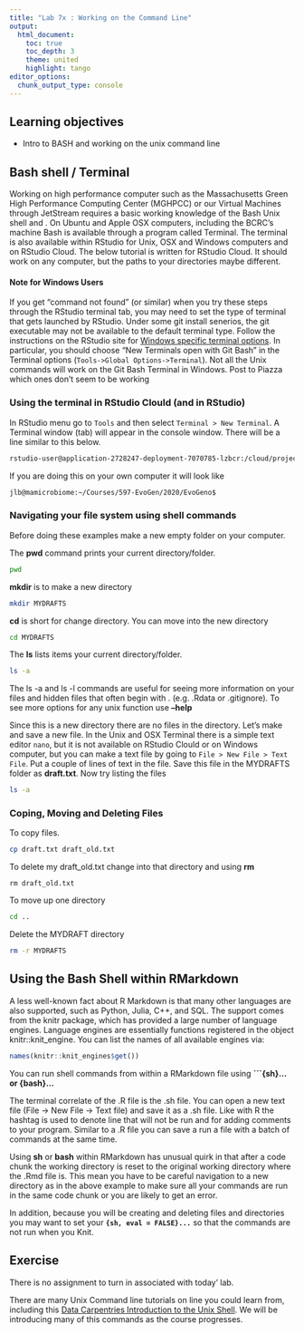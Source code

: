 ```yaml
---
title: "Lab 7x : Working on the Command Line"
output:
  html_document:
    toc: true
    toc_depth: 3
    theme: united
    highlight: tango
editor_options: 
  chunk_output_type: console
---
```



## Learning objectives

* Intro to BASH and working on the unix command line 

## Bash shell / Terminal

Working on high performance computer such as the Massachusetts Green High Performance Computing Center (MGHPCC) or our Virtual Machines through JetStream requires a basic working knowledge of the Bash Unix shell and . On Ubuntu and Apple OSX computers, including the BCRC's machine Bash is available through a program called Terminal. The terminal is also available within RStudio for Unix, OSX and Windows computers and on RStudio Cloud. The below tutorial is written for RStudio Cloud. It should work on any computer, but the paths to your directories maybe different.

#### Note for Windows Users

If you get "command not found" (or similar) when you try these steps through the RStudio terminal tab, you may need to set the type of terminal that gets launched by RStudio. Under some git install senerios, the git executable may not be available to the default terminal type. Follow the instructions on the RStudio site for [Windows specific terminal options](https://support.rstudio.com/hc/en-us/articles/115010737148-Using-the-RStudio-Terminal#appendixe). In particular, you should choose "New Terminals open with Git Bash" in the Terminal options (`Tools->Global Options->Terminal`). Not all the Unix commands will work on the Git Bash Terminal in Windows. Post to Piazza which ones don't seem to be working

### Using the terminal in RStudio Clould (and in RStudio)

In RStudio menu go to `Tools` and then select `Terminal > New Terminal`.  A Terminal window (tab) will appear in the console window. There will be a line similar to this below.

```sh
rstudio-user@application-2728247-deployment-7070785-lzbcr:/cloud/project$ 
```

If you are doing this on your own computer it will look like

```sh
jlb@mamicrobiome:~/Courses/597-EvoGen/2020/EvoGeno$
```

### Navigating your file system using shell commands

Before doing these examples make a new empty folder on your computer.

The __pwd__ command prints your current directory/folder.

```sh
pwd
```

__mkdir__ is to make a new directory 

```sh
mkdir MYDRAFTS
```

__cd__ is short for change directory. You can move into the new directory

```sh
cd MYDRAFTS
```

The __ls__ lists items your current directory/folder.

```sh
ls -a
```

The ls -a and ls -l commands are useful for seeing more information on your files and hidden files that often begin with . (e.g. .Rdata or .gitignore). To see more options for any unix function use __--help__

Since this is a new directory there are no files in the directory. Let's make and save a new file. In the Unix and OSX Terminal there is a simple text editor `nano`, but it is not available on RStudio Clould or on Windows computer, but you can make a text file by going to `File > New File > Text File`.  Put a couple of lines of text in the file. Save this file in the MYDRAFTS folder as __draft.txt__.  Now try listing the files

```sh
ls -a
```

### Coping, Moving and Deleting Files

To copy files. 

```sh
cp draft.txt draft_old.txt
```

To delete my draft_old.txt change into that directory and using __rm__

```ssh
rm draft_old.txt
```

To move up one directory 

```sh
cd ..
```

Delete the MYDRAFT directory

```sh
rm -r MYDRAFTS
```

## Using the Bash Shell within RMarkdown

A less well-known fact about R Markdown is that many other languages are also supported, such as Python, Julia, C++, and SQL. The support comes from the knitr package, which has provided a large number of language engines. Language engines are essentially functions registered in the object knitr::knit_engine. You can list the names of all available engines via:

```r
names(knitr::knit_engines$get())
```

You can run shell commands from within a RMarkdown file using __```{sh}... or  {bash}...__ 

The terminal correlate of the .R file is the .sh file. You can open a new text file (File -> New File -> Text file) and save it as a .sh file. Like with R the hashtag is used to denote line that will not be run and for adding comments to your program. Similar to a .R file you can save a run a file with a batch of commands at the same time. 

Using __sh__ or __bash__ within RMarkdown has unusual quirk in that after a code chunk the working directory is reset to the original working directory where the .Rmd file is.  This mean you have to be careful navigation to a new directory as in the above example to make sure all your commands are run in the same code chunk or you are likely to get an error.  

In addition, because you will be creating and deleting files and directories you may want to set your __```{sh, eval = FALSE}...```__ so that the commands are not run when you Knit.
 
## Exercise

There is no assignment to turn in associated with today' lab. 

There are many Unix Command line tutorials on line you could learn from, including this [Data Carpentries Introduction to the Unix Shell](https://swcarpentry.github.io/shell-novice/01-intro/index.html). We will be introducing many of this commands as the course progresses.

